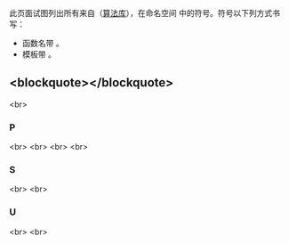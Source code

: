 {{title|std::execution 符号索引 {{mark since c++17}}}}
{{cpp/symbol index/navbar}}

此页面试图列出所有来自{{lt|cpp/standard library|标准库}}（[[cpp/algorithm|算法库]]），在命名空间 {{c|std::execution}} 中的符号。符号以下列方式书写：
* 函数名带 {{tt|()}}。
* 模板带 {{tt|&lt;&gt;}}。

==&lt;blockquote&gt;{{tt|[[#P|P]]  [[#S|S]] [[#U|U]]}}&lt;/blockquote&gt;== 
&lt;br&gt;

===P===
{{ltt|cpp/algorithm/execution_policy_tag|par}} {{mark since c++17}}&lt;br&gt;
{{ltt|cpp/algorithm/execution_policy_tag|par_unseq}} {{mark since c++17}}&lt;br&gt;
{{ltt|cpp/algorithm/execution_policy_tag_t|parallel_policy}} {{mark since c++17}}&lt;br&gt;
{{ltt|cpp/algorithm/execution_policy_tag_t|parallel_unsequenced_policy}} {{mark since c++17}}&lt;br&gt;

===S===
{{ltt|cpp/algorithm/execution_policy_tag|seq}} {{mark since c++17}}&lt;br&gt;
{{ltt|cpp/algorithm/execution_policy_tag_t|sequenced_policy}} {{mark since c++17}}&lt;br&gt;

===U===
{{ltt|cpp/algorithm/execution_policy_tag|unseq}} {{mark since c++20}}&lt;br&gt;
{{ltt|cpp/algorithm/execution_policy_tag_t|unsequenced_policy}} {{mark since c++20}}&lt;br&gt;

{{langlinks|de|en|es|ja|ru}}